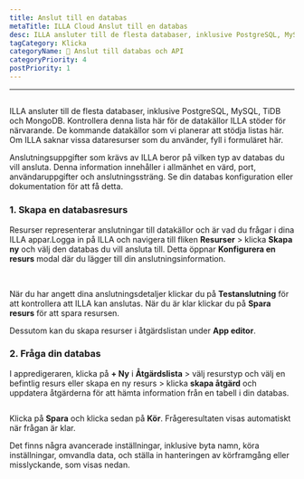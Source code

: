 ```yaml
---
title: Anslut till en databas
metaTitle: ILLA Cloud Anslut till en databas
desc: ILLA ansluter till de flesta databaser, inklusive PostgreSQL, MySQL, TiDB och MongoDB
tagCategory: Klicka
categoryName: 📲 Anslut till databas och API
categoryPriority: 4
postPriority: 1
---
```


* * *

## <Heading hidden>Anslut till en databas</Heading>

ILLA ansluter till de flesta databaser, inklusive PostgreSQL, MySQL, TiDB och MongoDB. Kontrollera denna lista här för de datakällor ILLA stöder för närvarande. De kommande datakällor som vi planerar att stödja listas här. Om ILLA saknar vissa dataresurser som du använder, fyll i formuläret här.

Anslutningsuppgifter som krävs av ILLA beror på vilken typ av databas du vill ansluta. Denna information innehåller i allmänhet en värd, port, användaruppgifter och anslutningssträng. Se din databas konfiguration eller dokumentation för att få detta.

### 1.  Skapa en databasresurs

Resurser representerar anslutningar till datakällor och är vad du frågar i dina ILLA appar.Logga in på ILLA och navigera till fliken **Resurser** > klicka **Skapa ny** och välj den databas du vill ansluta till. Detta öppnar **Konfigurera en resurs** modal där du lägger till din anslutningsinformation.

<img
  src='https://cdn.illacloud.com/official-website/img/docs/connect/connect-database/resources.png'
  alt=""
/>
<img
  src='https://cdn.illacloud.com/official-website/img/docs/connect/connect-database/config.png'
  alt=""
/>

När du har angett dina anslutningsdetaljer klickar du på **Testanslutning** för att kontrollera att ILLA kan anslutas. När du är klar klickar du på **Spara resurs** för att spara resursen.

Dessutom kan du skapa resurser i åtgärdslistan under **App editor**.

### 2.  Fråga din databas

I appredigeraren, klicka på **+ Ny** i **Åtgärdslista** > välj resurstyp och välj en befintlig resurs eller skapa en ny resurs > klicka **skapa åtgärd** och uppdatera åtgärderna för att hämta information från en tabell i din databas.

<img
  src='https://cdn.illacloud.com/official-website/img/docs/connect/connect-database/action.png'
  alt=""
/>

Klicka på **Spara** och klicka sedan på **Kör**. Frågeresultaten visas automatiskt när frågan är klar.

Det finns några avancerade inställningar, inklusive byta namn, köra inställningar, omvandla data, och ställa in hanteringen av körframgång eller misslyckande, som visas nedan.

<img
  src='https://cdn.illacloud.com/official-website/img/docs/connect/connect-database/run.png'
  alt=""
/>
